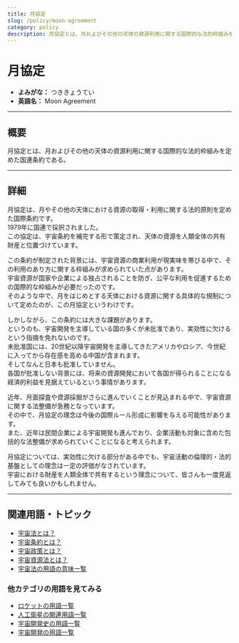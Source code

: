 ```yaml
---
title: 月協定
slug: /policy/moon-agreement
category: policy
description: 月協定とは、月およびその他の天体の資源利用に関する国際的な法的枠組みを定めた国連条約である。
---
```



<Head>
  <script type="application/ld+json">
    {`{
      "@context": "https://schema.org",
      "@type": "DefinedTerm",
      "name": "月協定",
      "inDefinedTermSet": "https://www.space-portal.org",
      "termCode": "policy/moon-agreement",
      "description": "月協定とは、月およびその他の天体の資源利用に関する国際的な法的枠組みを定めた国連条約である。",
      "url": "https://www.space-portal.org/docs/policy/moon-agreement"
    }`}
  </script>
</Head>

# 月協定

- **よみがな：** つききょうてい  
- **英語名：** Moon Agreement  

---

## 概要

月協定とは、月およびその他の天体の資源利用に関する国際的な法的枠組みを定めた国連条約である。

---

## 詳細

月協定は、月やその他の天体における資源の取得・利用に関する法的原則を定めた国際条約です。  
1979年に国連で採択されました。  
この協定は、宇宙条約を補完する形で策定され、天体の資源を人類全体の共有財産と位置づけています。  

この条約が制定された背景には、宇宙資源の商業利用が現実味を帯びる中で、その利用のあり方に関する枠組みが求められていた点があります。  
宇宙資源が国家や企業による独占されることを防ぎ、公平な利用を促進するための国際的な枠組みが必要だったのです。  
そのような中で、月をはじめとする天体における資源に関する具体的な規制について定めたのが、この月協定というわけです。  

しかしながら、この条約には大きな課題があります。  
というのも、宇宙開発を主導している国の多くが未批准であり、実効性に欠けるという指摘を免れないのです。  
未批准国には、20世紀以降宇宙開発を主導してきたアメリカやロシア、今世紀に入ってから存在感を高める中国が含まれます。  
そしてなんと日本も批准していません。  
各国が批准しない背景には、将来の資源開発において各国が得られることになる経済的利益を見据えているという事情があります。  

近年、月面探査や資源採掘がさらに進んでいくことが見込まれる中で、宇宙資源に関する法整備が急務となっています。  
その中で、月協定の理念は今後の国際ルール形成に影響を与える可能性があります。  
また、近年は民間企業による宇宙開発も進んでおり、企業活動も対象に含めた包括的な法整備が求められていくことになると考えられます。  

月協定については、実効性に欠ける部分がある中でも、宇宙活動の倫理的・法的基盤としての理念は一定の評価がなされています。  
宇宙における財産を人類全体で共有するという理念について、皆さんも一度見返してみても良いかもしれません。  

---

## 関連用語・トピック

- [宇宙法とは？](/docs/policy/space-law)
- [宇宙条約とは？](/docs/policy/outer-space-treaty)
- [宇宙政策とは？](/docs/policy/space-policy)
- [宇宙資源法とは？](/docs/policy/space-resources-law)
- [宇宙法の用語の意味一覧](/docs/category/policy)

### 他カテゴリの用語を見てみる
- [ロケットの用語一覧](/docs/category/rocket)
- [人工衛星の関連用語一覧](/docs/category/satellite)
- [宇宙開発史の用語一覧](/docs/category/history)
- [宇宙開発の用語一覧](/docs/category/glossary)

